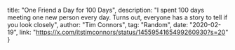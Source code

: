   title: "One Friend a Day for 100 Days",
  description: "I spent 100 days meeting one new person every day. Turns out, everyone has a story to tell if you look closely",
  author: "Tim Connors",
  tag: "Random",
  date: "2020-02-19",
  link: "https://x.com/itstimconnors/status/1455954165499260930?s=20"
}